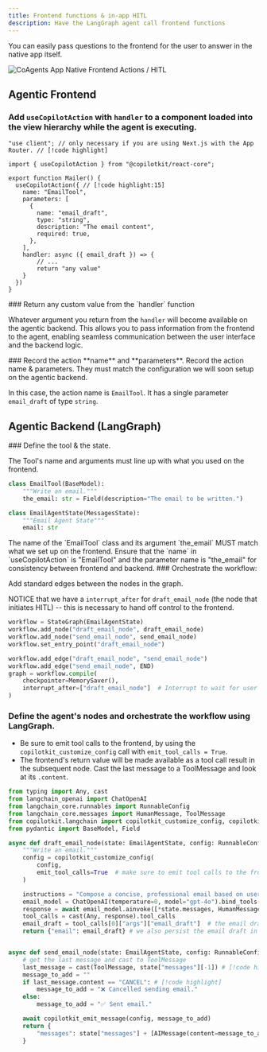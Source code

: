 ```yaml
---
title: Frontend functions & in-app HITL
description: Have the LangGraph agent call frontend functions
---
```


You can easily pass questions to the frontend for the user to answer in the native app itself.

<Frame className="my-2">
  <img
    src="/images/coagents/app-native-CoAgents-hitl.gif"
    alt="CoAgents App Native Frontend Actions / HITL"
    className="w-3/4 mx-auto"
  />
</Frame>


## Agentic Frontend

<Steps>

<Step>

### Add `useCopilotAction` with `handler` to a component loaded into the view hierarchy while the agent is executing.

```tsx filename="app/Mailer.tsx"
"use client"; // only necessary if you are using Next.js with the App Router. // [!code highlight]

import { useCopilotAction } from "@copilotkit/react-core";

export function Mailer() {
  useCopilotAction({ // [!code highlight:15]
    name: "EmailTool",
    parameters: [
      {
        name: "email_draft",
        type: "string",
        description: "The email content",
        required: true,
      },
    ],
    handler: async ({ email_draft }) => {
        // ...
        return "any value"
    }
  })
}
```

</Step>

<Step>
### Return any custom value from the `handler` function


Whatever argument you return from the `handler` will become available on the agentic backend. This allows you to pass information from the frontend to the agent, enabling seamless communication between the user interface and the backend logic.
>

</Step>

<Step>
### Record the action **name** and **parameters**.
Record the action name & parameters. They must match the configuration we will soon setup on the agentic backend.

In this case, the action name is `EmailTool`. It has a single parameter `email_draft` of type `string`.

</Step>



</Steps>


## Agentic Backend (LangGraph)

<Steps>

<Step>
### Define the tool & the state.

The Tool's name and arguments must line up with what you used on the frontend.


```python
class EmailTool(BaseModel):
    """Write an email."""
    the_email: str = Field(description="The email to be written.")

class EmailAgentState(MessagesState):
    """Email Agent State"""
    email: str
```

<Callout type="warning">
  The name of the `EmailTool` class and its argument `the_email` MUST match what we set up on the frontend. Ensure that the `name` in `useCopilotAction` is "EmailTool" and the parameter name is "the_email" for consistency between frontend and backend.
</Callout>


</Step>


<Step>
### Orchestrate the workflow:

Add standard edges between the nodes in the graph.

NOTICE that we have a `interrupt_after` for `draft_email_node` (the node that initiates HITL) -- this is necessary to hand off control to the frontend. 

```python
workflow = StateGraph(EmailAgentState)
workflow.add_node("draft_email_node", draft_email_node)
workflow.add_node("send_email_node", send_email_node)
workflow.set_entry_point("draft_email_node")

workflow.add_edge("draft_email_node", "send_email_node")
workflow.add_edge("send_email_node", END)
graph = workflow.compile(
    checkpointer=MemorySaver(),
    interrupt_after=["draft_email_node"]  # Interrupt to wait for user input  # [!code highlight]
)
```


</Step>


<Step>


### Define the agent's nodes and orchestrate the workflow using LangGraph.

- Be sure to emit tool calls to the frontend, by using the `copilotkit_customize_config` call with `emit_tool_calls = True`.
- The frontend's return value will be made available as a tool call result in the subsequent node. Cast the last message to a ToolMessage and look at its `.content`.

```python title="agent/my_agent/agent.py"
from typing import Any, cast
from langchain_openai import ChatOpenAI
from langchain_core.runnables import RunnableConfig
from langchain_core.messages import HumanMessage, ToolMessage
from copilotkit.langchain import copilotkit_customize_config, copilotkit_emit_message
from pydantic import BaseModel, Field

async def draft_email_node(state: EmailAgentState, config: RunnableConfig):
    """Write an email."""
    config = copilotkit_customize_config(
        config,
        emit_tool_calls=True  # make sure to emit tool calls to the frontend # [!code highlight]
    )

    instructions = "Compose a concise, professional email based on user input."
    email_model = ChatOpenAI(temperature=0, model="gpt-4o").bind_tools([EmailTool], tool_choice="EmailTool")
    response = await email_model.ainvoke([*state.messages, HumanMessage(content=instructions)], config)
    tool_calls = cast(Any, response).tool_calls
    email_draft = tool_calls[0]["args"]["email_draft"]  # the email draft content is the argument passed to the email tool
    return {"email": email_draft} # we also persist the email draft in the agent state.


async def send_email_node(state: EmailAgentState, config: RunnableConfig):
    # get the last message and cast to ToolMessage
    last_message = cast(ToolMessage, state["messages"][-1]) # [!code highlight]
    message_to_add = ""
    if last_message.content == "CANCEL": # [!code highlight]
        message_to_add = "❌ Cancelled sending email."
    else:
        message_to_add = "✅ Sent email."

    await copilotkit_emit_message(config, message_to_add)
    return {
        "messages": state["messages"] + [AIMessage(content=message_to_add)],
    }

    
```


</Step>


</Steps>

